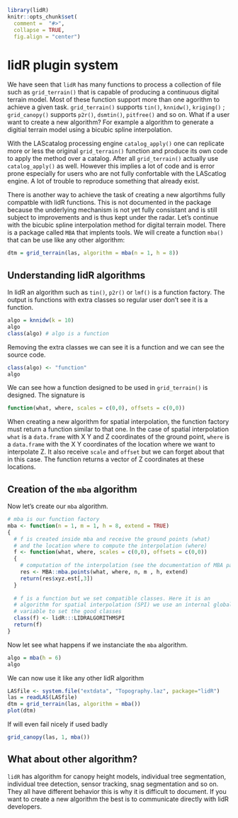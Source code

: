 ```r
library(lidR)
knitr::opts_chunk$set(
  comment =  "#>", 
  collapse = TRUE,
  fig.align = "center")
```

# lidR plugin system

We have seen that `lidR` has many functions to process a collection of file such as `grid_terrain()` that is capable of producing a continuous digital terrain model. Most of these function support more than one agorithm to achieve a given task. `grid_terrain()` supports `tin()`, `knnidw()`, `kriging()` ; `grid_canopy()` supports `p2r()`, `dsmtin()`, `pitfree()` and so on. What if a user want to create a new algorithm? For example a algorithm to generate a digitial terrain model using a bicubic spline interpolation.

With the LAScatalog processing engine `catalog_apply()` one can replicate more or less the original `grid_terrain()` function and produce its own code to apply the method over a catalog. After all `grid_terrain()` actually use `catalog_apply()` as well. However this implies a lot of code and is error prone especially for users who are not fully confortable with the LAScatlog engine. A lot of trouble to reproduce something that already exist.

There is another way to achieve the task of creating a new algortihms fully compatble with lidR functions. This is not documented in the package because the underlying mechanism is not yet fully consistant and is still subject to improvements and is thus kept under the radar. Let's continue with the bicubic spline interpolation method for digital terrain model. There is a package called `MBA` that implents tools. We will create a function `mba()` that can be use like any other algorithm:

```r
dtm = grid_terrain(las, algorithm = mba(n = 1, h = 8))
```

## Understanding lidR algorithms

In lidR an algorithm such as `tin()`, `p2r()` or `lmf()` is a function factory. The output is functions with extra classes so regular user don't see it is a function.

```r
algo = knnidw(k = 10)
algo
class(algo) # algo is a function
```

Removing the extra classes we can see it is a function and we can see the source code.

```r
class(algo) <- "function"
algo
```

We can see how a function designed to be used in `grid_terrain()` is designed. The signature is 

```r
function(what, where, scales = c(0,0), offsets = c(0,0))
```

When creating a new algorithm for spatial interpolation, the function factory must return a function similar to that one. In the case of spatial interpolation `what` is a `data.frame` with X Y and Z coordinates of the ground point, `where` is a `data.frame` with the X Y coordinates of the location where we want to interpolate Z. It also receive `scale` and `offset` but we can forget about that in this case. The function returns a vector of Z coordinates at these locations.

## Creation of the `mba` algorithm

Now let's create our `mba` algorithm. 

```r
# mba is our function factory
mba <- function(n = 1, m = 1, h = 8, extend = TRUE)
{
  # f is created inside mba and receive the ground points (what)
  # and the location where to compute the interpolation (where) 
  f <- function(what, where, scales = c(0,0), offsets = c(0,0))  
  {
    # computation of the interpolation (see the documentation of MBA package)
    res <- MBA::mba.points(what, where, n, m , h, extend)
    return(res$xyz.est[,3])
  }
  
  # f is a function but we set compatible classes. Here it is an
  # algorithm for spatial interpolation (SPI) we use an internal global
  # variable to set the good classes
  class(f) <- lidR:::LIDRALGORITHMSPI
  return(f)
}
```

Now let see what happens if we instanciate the `mba` algorithm.

```r
algo = mba(h = 6)
algo
```

We can now use it like any other lidR algorithm

```r
LASfile <- system.file("extdata", "Topography.laz", package="lidR")
las = readLAS(LASfile)
dtm = grid_terrain(las, algorithm = mba())
plot(dtm)
```

If will even fail nicely if used badly 

```r
grid_canopy(las, 1, mba())
```

## What about other algorithm?

`lidR` has algorithm for canopy height models, individual tree segmentation, individual tree detection, sensor tracking, snag segmentation and so on. They all have different behavior this is why it is difficult to document. If you want to create a new algorithm the best is to communicate directly with lidR developers.
